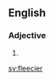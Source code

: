 ==English==

===Adjective===
{{head|en|adjective comparative form}}

# {{en-comparative of|fleecy}}

[[sv:fleecier]]
